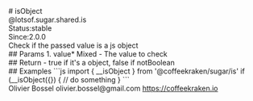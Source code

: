<div class="docmap-mdx">
# isObject
<div class="_namespace">@lotsof.sugar.shared.is</div>
<div class="_metas">
<div class="_status"><span class="_status-label">Status:</span><span class="_status-value -stable">stable</span></div>
<div class="_since"><span class="_since-label">Since:</span><span class="_since-value">2.0.0</span></div>
</div>
<div class="_description">
Check if the passed value is a js object
</div>
<div class="_params">
## Params
1. <span class="_name">value<span class="_required">*</span></span><span class="_default"></span> <span class="_type">Mixed</span>
   - The value to check
</div>
<div class="_return">
## Return
- <span class="_description">true if it's a object, false if not</span><span class="_default"></span><span class="_type">Boolean</span>
</div>
<div class="_examples">
## Examples
```js
import { __isObject } from '@coffeekraken/sugar/is'
if (__isObject({}) {
  // do something
}
```
</div>
<div class="_author">
<span class="_name">Olivier Bossel</span>
<span class="_email">olivier.bossel@gmail.com</span>
<a href="https://coffeekraken.io" target="_blank" class="_url">https://coffeekraken.io</a>
</div>
</div>